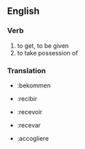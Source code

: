 ==English==

===Verb===
{{en-infl-reg-other-e|receiv|e}}
# to get, to be given
# to take possession of

<!--===Usage note=== ''I'' before ''e'' except after ''c''. -->

===Translation===

*{{de}}:bekommen
*{{es}}:recibir
*{{fr}}:recevoir
*{{io}}:recevar
*{{it}}:accogliere